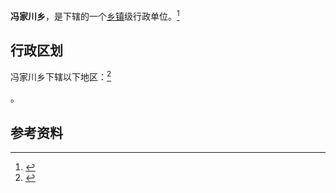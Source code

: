 {{中国乡级行政区|14/09/31/203/000}}

'''冯家川乡'''，是{{PRC admin/fullname|14/09/31/203/000|3}}下辖的一个[[乡镇|乡镇]]级行政单位。<ref>{{PRC admin/ref sgc|{{PRC admin/parent|14/09/31/203/000}}}}</ref>

== 行政区划 ==

冯家川乡下辖以下地区：<ref>{{PRC admin/ref sgc|14/09/31/203/000}}</ref>

{{PRC admin/children|14/09/31/203/000}}。

== 参考资料 ==

{{reflist}}

{{行政区划小作品}}
{{PRC admin/navcat|14/09/31/203/000}}